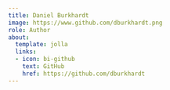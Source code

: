 ```yaml
---
title: Daniel Burkhardt
image: https://www.github.com/dburkhardt.png
role: Author
about:
  template: jolla
  links:
  - icon: bi-github
    text: GitHub
    href: https://github.com/dburkhardt
---
```


